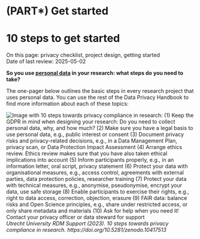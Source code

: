 # (PART\*) Get started {-} 

# 10 steps to get started {#get-started}
:::keywords
On this page: privacy checklist, project design, getting started    
Date of last review: 2025-05-02
:::

**So you use [personal data](#personal-data) in your research: 
what steps do you need to take?**

The one-pager below outlines the basic steps in every research project that
uses personal data. You can use the rest of the Data Privacy Handbook to find
more information about each of these topics:

![Image with 10 steps towards privacy compliance in research: (1) Keep the GDPR in mind when designing your research: Do you need to collect personal data, why, and how much? (2) Make sure you have a legal basis to use personal data, e.g., public interest or consent (3) Document privacy risks and privacy-related decisions, e.g., in a Data Management Plan, privacy scan, or Data Protection Impact Assessment (4) Arrange ethics review. Ethics review makes sure that you have also taken ethical implications into account (5) Inform participants properly, e.g., in an information letter, oral script, privacy statement (6) Protect your data with organisational measures, e.g., access control, agreements with external parties, data protection policies, researcher training (7) Protect your data with technical measures, e.g., anonymise, pseudonymise, encrypt your data, use safe storage (8) Enable participants to exercise their rights, e.g., right to data access, correction, objection, erasure (9) FAIR data: balance risks and Open Science principles, e.g., share under restricted access, or only share metadata and materials (10) Ask for help when you need it! Contact your privacy officer or data steward for support](img/10_steps_towards_privacy_compliance_in_research.png)
*Utrecht University RDM Support (2023). 10 steps towards privacy compliance in research. https://doi.org/10.5281/zenodo.10417513*